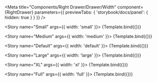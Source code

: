 
<Meta 
  title="Components/Right Drawer/Drawer/Width" 
  component={RightDrawer}
  parameters={{ previewTabs: { 'storybook/docs/panel': { hidden: true } } }}
/>

<Story name="Small" args={{ width: 'small' }}>
  {Template.bind({})}
</Story>

<Story name="Medium" args={{ width: 'medium' }}>
  {Template.bind({})}
</Story>

<Story name="Default" args={{ width: 'default' }}>
  {Template.bind({})}
</Story>

<Story name="Large" args={{ width: 'large' }}>
  {Template.bind({})}
</Story>

<Story name="XL" args={{ width: 'xl' }}>
  {Template.bind({})}
</Story>

<Story name="Full" args={{ width: 'full' }}>
  {Template.bind({})}
</Story>

